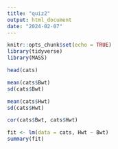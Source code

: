 ```yaml
---
title: "quiz2"
output: html_document
date: "2024-02-07"
---
```


```r
knitr::opts_chunk$set(echo = TRUE)
library(tidyverse)
library(MASS)
```
```r
head(cats)

mean(cats$Bwt)
sd(cats$Bwt)

mean(cats$Hwt)
sd(cats$Hwt)

cor(cats$Bwt, cats$Hwt)

fit <- lm(data = cats, Hwt ~ Bwt)
summary(fit)
```


